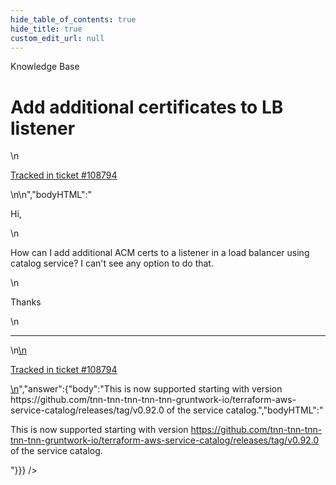 ```yaml
---
hide_table_of_contents: true
hide_title: true
custom_edit_url: null
---
```



<head>
  <link rel="canonical" href="https://github.com/tnn-tnn-tnn-tnn-tnn-gruntwork-io/knowledge-base/discussions/476" />
</head>

<CenterLayout>
<span className="searchCategory">Knowledge Base</span>
<h1>Add additional certificates to LB listener</h1>
<GitHub discussion={{"id":"D_kwDOF8slf84AP1fI","number":476,"author":{"login":"fsanzdev"},"title":"Add additional certificates to LB listener","body":"\nHi, \r\n\r\nHow can I add additional ACM certs to a listener in a load balancer using catalog service? I can't see any option to do that.\r\n\r\nThanks\n\n---\n\n<ins datetime=\"2022-06-16T18:29:07Z\">\n  <p><a href=\"https://support.gruntwork.io/hc/requests/108794\">Tracked in ticket #108794</a></p>\n</ins>\n","bodyHTML":"<p dir=\"auto\">Hi,</p>\n<p dir=\"auto\">How can I add additional ACM certs to a listener in a load balancer using catalog service? I can't see any option to do that.</p>\n<p dir=\"auto\">Thanks</p>\n<hr>\n<ins datetime=\"2022-06-16T18:29:07Z\">\n  <p dir=\"auto\"><a href=\"https://support.gruntwork.io/hc/requests/108794\" rel=\"nofollow\">Tracked in ticket #108794</a></p>\n</ins>","answer":{"body":"This is now supported starting with version https://github.com/tnn-tnn-tnn-tnn-tnn-gruntwork-io/terraform-aws-service-catalog/releases/tag/v0.92.0 of the service catalog.","bodyHTML":"<p dir=\"auto\">This is now supported starting with version <a href=\"https://github.com/tnn-tnn-tnn-tnn-tnn-gruntwork-io/terraform-aws-service-catalog/releases/tag/v0.92.0\">https://github.com/tnn-tnn-tnn-tnn-tnn-gruntwork-io/terraform-aws-service-catalog/releases/tag/v0.92.0</a> of the service catalog.</p>"}}} />

</CenterLayout>
  

<!-- ##DOCS-SOURCER-START
{
  "sourcePlugin": "github-discussions",
  "hash": "a290b3e9ec94d6d8f719cba54e9d6a00"
}
##DOCS-SOURCER-END -->
